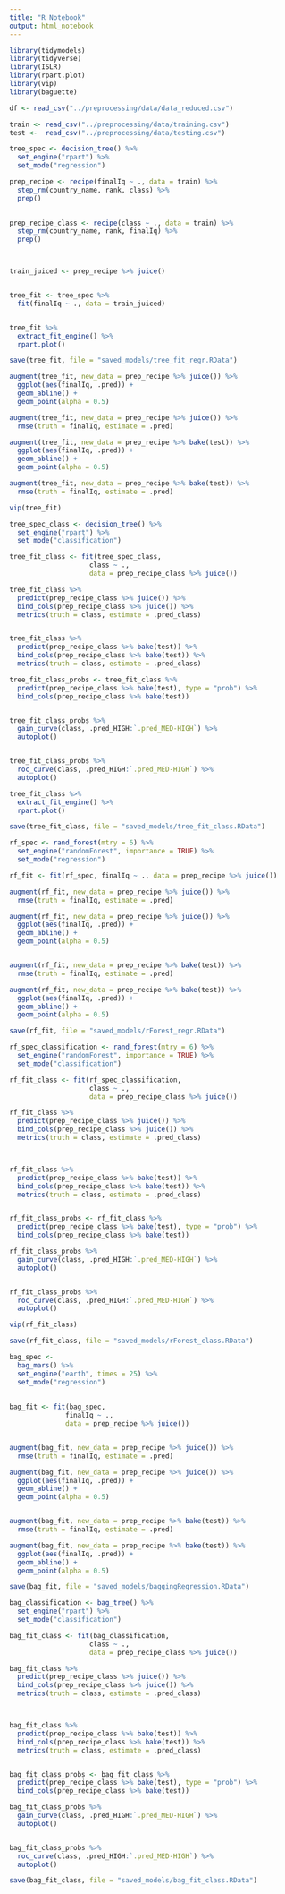 ```yaml
---
title: "R Notebook"
output: html_notebook
---
```



```r
library(tidymodels)
library(tidyverse)
library(ISLR)
library(rpart.plot)
library(vip)
library(baguette)

df <- read_csv("../preprocessing/data/data_reduced.csv")

```


```r
train <- read_csv("../preprocessing/data/training.csv")
test <-  read_csv("../preprocessing/data/testing.csv")
```



```r
tree_spec <- decision_tree() %>%
  set_engine("rpart") %>%
  set_mode("regression")

prep_recipe <- recipe(finalIq ~ ., data = train) %>%
  step_rm(country_name, rank, class) %>%
  prep()
  

prep_recipe_class <- recipe(class ~ ., data = train) %>%
  step_rm(country_name, rank, finalIq) %>%
  prep()



train_juiced <- prep_recipe %>% juice()


tree_fit <- tree_spec %>%
  fit(finalIq ~ ., data = train_juiced)


tree_fit %>%
  extract_fit_engine() %>%
  rpart.plot()

save(tree_fit, file = "saved_models/tree_fit_regr.RData")

```



```r

augment(tree_fit, new_data = prep_recipe %>% juice()) %>%
  ggplot(aes(finalIq, .pred)) +
  geom_abline() +
  geom_point(alpha = 0.5)

augment(tree_fit, new_data = prep_recipe %>% juice()) %>%
  rmse(truth = finalIq, estimate = .pred)

augment(tree_fit, new_data = prep_recipe %>% bake(test)) %>%
  ggplot(aes(finalIq, .pred)) +
  geom_abline() +
  geom_point(alpha = 0.5)

augment(tree_fit, new_data = prep_recipe %>% bake(test)) %>%
  rmse(truth = finalIq, estimate = .pred)
```

```r
vip(tree_fit)
```



```r
tree_spec_class <- decision_tree() %>%
  set_engine("rpart") %>%
  set_mode("classification")

tree_fit_class <- fit(tree_spec_class, 
                    class ~ ., 
                    data = prep_recipe_class %>% juice())

tree_fit_class %>%
  predict(prep_recipe_class %>% juice()) %>%
  bind_cols(prep_recipe_class %>% juice()) %>%
  metrics(truth = class, estimate = .pred_class)


tree_fit_class %>%
  predict(prep_recipe_class %>% bake(test)) %>%
  bind_cols(prep_recipe_class %>% bake(test)) %>%
  metrics(truth = class, estimate = .pred_class)

tree_fit_class_probs <- tree_fit_class %>%
  predict(prep_recipe_class %>% bake(test), type = "prob") %>%
  bind_cols(prep_recipe_class %>% bake(test))


tree_fit_class_probs %>%
  gain_curve(class, .pred_HIGH:`.pred_MED-HIGH`) %>%
  autoplot()


tree_fit_class_probs %>%
  roc_curve(class, .pred_HIGH:`.pred_MED-HIGH`) %>%
  autoplot()

tree_fit_class %>%
  extract_fit_engine() %>%
  rpart.plot()

save(tree_fit_class, file = "saved_models/tree_fit_class.RData")


```


```r
rf_spec <- rand_forest(mtry = 6) %>%
  set_engine("randomForest", importance = TRUE) %>%
  set_mode("regression")

rf_fit <- fit(rf_spec, finalIq ~ ., data = prep_recipe %>% juice())

augment(rf_fit, new_data = prep_recipe %>% juice()) %>%
  rmse(truth = finalIq, estimate = .pred)

augment(rf_fit, new_data = prep_recipe %>% juice()) %>%
  ggplot(aes(finalIq, .pred)) +
  geom_abline() +
  geom_point(alpha = 0.5)


augment(rf_fit, new_data = prep_recipe %>% bake(test)) %>%
  rmse(truth = finalIq, estimate = .pred)

augment(rf_fit, new_data = prep_recipe %>% bake(test)) %>%
  ggplot(aes(finalIq, .pred)) +
  geom_abline() +
  geom_point(alpha = 0.5)

save(rf_fit, file = "saved_models/rForest_regr.RData")

```
```r
rf_spec_classification <- rand_forest(mtry = 6) %>%
  set_engine("randomForest", importance = TRUE) %>%
  set_mode("classification")

rf_fit_class <- fit(rf_spec_classification, 
                    class ~ ., 
                    data = prep_recipe_class %>% juice())

rf_fit_class %>%
  predict(prep_recipe_class %>% juice()) %>%
  bind_cols(prep_recipe_class %>% juice()) %>%
  metrics(truth = class, estimate = .pred_class)



rf_fit_class %>%
  predict(prep_recipe_class %>% bake(test)) %>%
  bind_cols(prep_recipe_class %>% bake(test)) %>%
  metrics(truth = class, estimate = .pred_class)


rf_fit_class_probs <- rf_fit_class %>%
  predict(prep_recipe_class %>% bake(test), type = "prob") %>%
  bind_cols(prep_recipe_class %>% bake(test))

rf_fit_class_probs %>%
  gain_curve(class, .pred_HIGH:`.pred_MED-HIGH`) %>%
  autoplot()


rf_fit_class_probs %>%
  roc_curve(class, .pred_HIGH:`.pred_MED-HIGH`) %>%
  autoplot()

vip(rf_fit_class)

save(rf_fit_class, file = "saved_models/rForest_class.RData")

```

```r
bag_spec <- 
  bag_mars() %>%
  set_engine("earth", times = 25) %>%
  set_mode("regression")
  
  
bag_fit <- fit(bag_spec, 
              finalIq ~ ., 
              data = prep_recipe %>% juice())


augment(bag_fit, new_data = prep_recipe %>% juice()) %>%
  rmse(truth = finalIq, estimate = .pred)

augment(bag_fit, new_data = prep_recipe %>% juice()) %>%
  ggplot(aes(finalIq, .pred)) +
  geom_abline() +
  geom_point(alpha = 0.5)


augment(bag_fit, new_data = prep_recipe %>% bake(test)) %>%
  rmse(truth = finalIq, estimate = .pred)

augment(bag_fit, new_data = prep_recipe %>% bake(test)) %>%
  ggplot(aes(finalIq, .pred)) +
  geom_abline() +
  geom_point(alpha = 0.5)

save(bag_fit, file = "saved_models/baggingRegression.RData")

```

```r
bag_classification <- bag_tree() %>%
  set_engine("rpart") %>%
  set_mode("classification")

bag_fit_class <- fit(bag_classification, 
                    class ~ ., 
                    data = prep_recipe_class %>% juice())

bag_fit_class %>%
  predict(prep_recipe_class %>% juice()) %>%
  bind_cols(prep_recipe_class %>% juice()) %>%
  metrics(truth = class, estimate = .pred_class)



bag_fit_class %>%
  predict(prep_recipe_class %>% bake(test)) %>%
  bind_cols(prep_recipe_class %>% bake(test)) %>%
  metrics(truth = class, estimate = .pred_class)


bag_fit_class_probs <- bag_fit_class %>%
  predict(prep_recipe_class %>% bake(test), type = "prob") %>%
  bind_cols(prep_recipe_class %>% bake(test))

bag_fit_class_probs %>%
  gain_curve(class, .pred_HIGH:`.pred_MED-HIGH`) %>%
  autoplot()


bag_fit_class_probs %>%
  roc_curve(class, .pred_HIGH:`.pred_MED-HIGH`) %>%
  autoplot()

save(bag_fit_class, file = "saved_models/bag_fit_class.RData")

```


